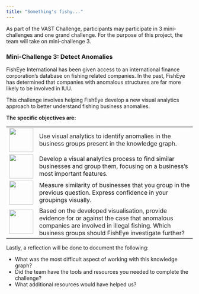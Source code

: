 ```yaml
---
title: "Something's fishy..."
---
```


As part of the VAST Challenge, participants may participate in 3 mini-challenges and one grand challenge. For the purpose of this project, the team will take on mini-challenge 3.

### **Mini-Challenge 3: Detect Anomalies**

FishEye International has been given access to an international finance corporation's database on fishing related companies. In the past, FishEye has determined that companies with anomalous structures are far more likely to be involved in IUU.

This challenge involves helping FishEye develop a new visual analytics approach to better understand fishing business anomalies.

**The specific objectives are:**

|                                    |                                                                                                                                                                                                    |
|:----------------------------------:|----------------------------------------------------------------------------------------------------------------------------------------------------------------------------------------------------|
| ![](image/anomaly.png){width="65"} | Use visual analytics to identify anomalies in the business groups present in the knowledge graph.                                                                                                  |
| ![](image/similar.png){width="65"} | Develop a visual analytics process to find similar businesses and group them, focusing on a business's most important features.                                                                    |
| ![](image/measure.png){width="65"} | Measure similarity of businesses that you group in the previous question. Express confidence in your groupings visually.                                                                           |
| ![](image/illegal.png){width="65"} | Based on the developed visualisation, provide evidence for or against the case that anomalous companies are involved in illegal fishing. Which business groups should FishEye investigate further? |

Lastly, a reflection will be done to document the following:

-   What was the most difficult aspect of working with this knowledge graph?
-   Did the team have the tools and resources you needed to complete the challenge?
-   What additional resources would have helped us?
